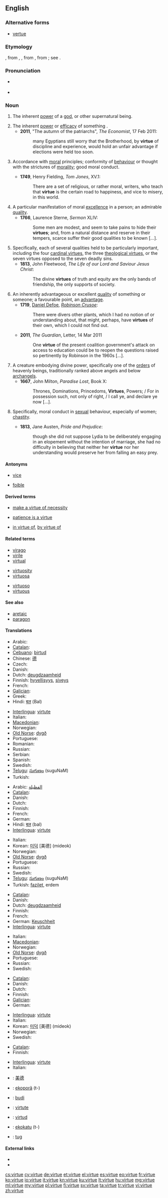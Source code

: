 ==English==
{{wikipedia}}

===Alternative forms===
* [[vertue]] {{qualifier|archaic}}

===Etymology===
{{etyl|enm}} {{term|vertu|lang=enm}}, from {{etyl|xno}} {{term|vertu}}, {{etyl|frm}} {{term|vertu}}, from {{etyl|la}} {{term|virtus||manliness, bravery, worth, moral excellence|lang=la}}, from {{term|vir||man}}; see {{term|virile}}.

===Pronunciation===
* {{a|UK}} {{IPA|/ˈvəː.tjuː/|/ˈvəː.tʃuː/}}
* {{audio|en-us-virtue.ogg|Audio (US)}}

===Noun===
{{en-noun|s|-}}

# {{obsolete}} The inherent [[power]] of a [[god]], or other supernatural being. {{defdate|13th-19th c.}}
# The inherent [[power]] or [[efficacy]] of something {{qualifier|now only in phrases}}. {{defdate|from 13th c.}}
#* '''2011''', "The autumn of the patriarchs", ''The Economist'', 17 Feb 2011:
#*: many Egyptians still worry that the Brotherhood, by '''virtue''' of discipline and experience, would hold an unfair advantage if elections were held too soon.
# {{uncountable}} Accordance with [[moral]] principles; conformity of [[behaviour]] or thought with the strictures of [[morality]]; good moral conduct. {{defdate|from 13th c.}}
#* '''1749''', Henry Fielding, ''Tom Jones'', XV.1:
#*: There are a set of religious, or rather moral, writers, who teach that '''virtue''' is the certain road to happiness, and vice to misery, in this world.
# A particular manifestation of moral [[excellence]] in a person; an admirable [[quality]]. {{defdate|from 13th c.}}
#* '''1766''', Laurence Sterne, ''Sermon'' XLIV:
#*: Some men are modest, and seem to take pains to hide their '''virtues'''; and, from a natural distance and reserve in their tempers, scarce suffer their good qualities to be known [...].
# Specifically, each of several qualities held to be particularly important, including the four [[cardinal virtue]]s, the three [[theological virtue]]s, or the seven virtues opposed to the seven deadly sins. {{defdate|from 14th c.}}
#* '''1813''', John Fleetwood, ''The Life of our Lord and Saviour Jesus Christ'':
#*: The divine '''virtues''' of truth and equity are the only bands of friendship, the only supports of society.
# An inherently advantageous or excellent [[quality]] of something or someone; a favourable point, an [[advantage]]. {{defdate|from 14th c.}}
#* '''1719''', [[w:Daniel Defoe|Daniel Defoe]], ''[[w:Robinson Crusoe|Robinson Crusoe]]'':
#*: There were divers other plants, which I had no notion of or understanding about, that might, perhaps, have '''virtues''' of their own, which I could not find out.
#* '''2011''', ''The Guardian'', Letter, 14 Mar 2011
#*: One '''virtue''' of the present coalition government's attack on access to education could be to reopen the questions raised so pertinently by Robinson in the 1960s [...].
# A creature embodying divine power, specifically one of the [[order]]s of heavenly beings, traditionally ranked above angels and below [[archangel]]s. {{defdate|from 14th c.}}
#* '''1667''', John Milton, ''Paradise Lost'', Book X:
#*: Thrones, Dominations, Princedoms, '''Virtues''', Powers; / For in possession such, not only of right, / I call ye, and declare ye now [...].
# {{uncountable}} Specifically, moral conduct in [[sexual]] behaviour, especially of women; [[chastity]]. {{defdate|from 17th c.}}
#* '''1813''', Jane Austen, ''Pride and Prejudice'':
#*: though she did not suppose Lydia to be deliberately engaging in an elopement without the intention of marriage, she had no difficulty in believing that neither her '''virtue''' nor her understanding would preserve her from falling an easy prey.

====Antonyms====
* {{sense|excellence in morals}} [[vice]]
* [[foible]]

====Derived terms====
{{rel-top3|Terms derived from "virtue"}}
* [[make a virtue of necessity]]
{{rel-mid3}}
* [[patience is a virtue]]
{{rel-mid3}}
* [[in virtue of]], [[by virtue of]]
{{rel-bottom}}

====Related terms====
{{rel-top3|Terms etymologically related to "virtue"}}
* [[virago]]
* [[virile]]
* [[virtual]]
{{rel-mid3}}
* [[virtuosity]]
* [[virtuosa]]
{{rel-mid3}}
* [[virtuoso]]
* [[virtuous]]
{{rel-bottom}}

====See also====
* [[aretaic]]
* [[paragon]]

====Translations====
{{trans-top|excellence in morals}}
* Arabic: {{t|ar|الفضيلة |tr=الفضيلة }}
* [[Catalan]]: {{t|ca|virtut|f}}
* [[Cebuano]]: [[birtud]]
* Chinese: [[德]]
* Czech: {{t-|cs|ctnost|f}}
* Danish: {{t-|da|dyd|c}}
* Dutch: [[deugdzaamheid]] {{f}}
* Finnish: [[hyvellisyys]], [[siveys]]
* French: {{t+|fr|vertu|f}}
* [[Galician]]: {{t+|gl|virtude|f|xs=Galician}}
* Greek: {{t+|el|αρετή|f}}
* Hindi: [[बल]] (Bal)
{{trans-mid}}
* [[Interlingua]]: [[virtute]]
* Italian: {{t-|it|virtù|f}}
* [[Macedonian]]: {{t|mk|доблест|f|tr=dóblest}}
* Norwegian: {{t-|no|dyd|m}}
* [[Old Norse]]: [[dygð]] {{f}}
* Portuguese: {{t+|pt|virtude|f}}
* Romanian: {{t|ro|virtute}}
* Russian: {{t+|ru|добродетель|f|tr=dobrod'ét'el'}}
* Serbian: {{t-|sr|vrlina|f}}
* Spanish: {{t+|es|virtud|f}}
* Swedish: {{t+|sv|dygd}}
* [[Telugu]]: [[సుగుణం]] (suguNaM)
* Turkish: {{t+|tr|itminan}}
{{trans-bottom}}

{{trans-top|a good model quality}}
* Arabic: [[الفظيلة]]
* [[Catalan]]: {{t|ca|virtut|f}}
* Danish: {{t-|da|dyd|c}}
* Dutch: {{t+|nl|deugd|f}}
* Finnish: {{t+|fi|hyve}}
* French: {{t+|fr|vertu|f}}
* German: {{t+|de|Tugend|f}}
* Hindi: [[बल]] (bal)
* [[Interlingua]]: [[virtute]]
{{trans-mid}}
* Italian: {{t-|it|virtù|f}}
* Korean: [[미덕]] [美德] (mideok)
* Norwegian: {{t-|no|dyd|m}}
* [[Old Norse]]: [[dygð]] {{f}}
* Portuguese: {{t+|pt|virtude|f}}
* Russian: {{t+|ru|достоинство|n|tr=dostóinstvo}}
* Swedish: {{t+|sv|dygd}}
* [[Telugu]]: [[సుగుణం]] (suguNaM)
* Turkish: [[fazilet]], erdem
{{trans-bottom}}

{{trans-top|chastity and faithfulness}}
* [[Catalan]]: {{t|ca|virtut|f}}
* Danish: {{t-|da|dyd|c}}
* Dutch: [[deugdzaamheid]] {{f}}
* Finnish: {{t+|fi|avu}}
* French: {{t+|fr|vertu|f}}
* German: [[Keuschheit]] {{f}}
* [[Interlingua]]: [[virtute]]
{{trans-mid}}
* Italian: {{t-|it|virtù|f}}
* [[Macedonian]]: {{t|mk|доблест|f|tr=dóblest}}
* Norwegian: {{t-|no|dyd|m}}
* [[Old Norse]]: [[dygð]] {{f}}
* Portuguese: {{t+|pt|virtude|f}}
* Russian: {{t+|ru|добродетель|f|tr=dobrod'ét'el'}}
* Swedish: {{t+|sv|dygd}}
{{trans-bottom}}

{{trans-top|an exemplary quality}}
* [[Catalan]]: {{t|ca|virtut|f}}
* Danish: {{t-|da|dyd|c}}
* Dutch: {{t+|nl|deugd|f}}
* Finnish: {{t+|fi|etu}}
* [[Galician]]: {{t+|gl|virtude|f|xs=Galician}}
* German: {{t+|de|Tugend|f}}
{{trans-mid}}
* [[Interlingua]]: [[virtute]]
* Italian: {{t+|it|merito|m}}
* Korean: [[미덕]] [美德] (mideok)
* Norwegian: {{t-|no|dyd|m}}
* Swedish: {{t+|sv|dygd}}
{{trans-bottom}}

{{trans-top|in angelology}}
* [[Catalan]]: {{t|ca|virtut|f}}
* Finnish: {{t+|fi|hallitus}}
{{trans-mid}}
* [[Interlingua]]: [[virtute]]
* Italian: {{t-|it|virtù|f}}
{{trans-bottom}}

{{checktrans-top}}
* {{ttbc|zh}}: [[美德]]
* {{ttbc|gn}}: [[ekoporã]] (t-)
* {{ttbc|id}}: [[budi]]
* {{ttbc|ro}}: [[virtute]] {{f}}
* {{ttbc|es}}: [[virtud]] {{f}}
* {{ttbc|tpn}}: [[ekokatu]] (t-)
* {{ttbc|vo}}: [[tug]]
{{trans-bottom}}

====External links====
* {{R:Webster 1913}}
* {{R:Century 1911}}

[[cs:virtue]]
[[cy:virtue]]
[[de:virtue]]
[[et:virtue]]
[[el:virtue]]
[[es:virtue]]
[[eo:virtue]]
[[fr:virtue]]
[[ko:virtue]]
[[io:virtue]]
[[it:virtue]]
[[kn:virtue]]
[[ku:virtue]]
[[lt:virtue]]
[[hu:virtue]]
[[mg:virtue]]
[[ml:virtue]]
[[my:virtue]]
[[pl:virtue]]
[[fi:virtue]]
[[sv:virtue]]
[[ta:virtue]]
[[tr:virtue]]
[[vi:virtue]]
[[zh:virtue]]